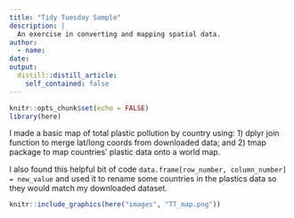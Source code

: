 ```yaml
---
title: "Tidy Tuesday Sample"
description: |
  An exercise in converting and mapping spatial data.
author:
  - name: 
date: 
output:
  distill::distill_article:
    self_contained: false
---
```



```r
knitr::opts_chunk$set(echo = FALSE)
library(here)
```

I made a basic map of total plastic pollution by country using:
1) dplyr join function to merge lat/long coords from downloaded data; and 
2) tmap package to map countries' plastic data onto a world map. 

I also found this helpful bit of code `data.frame[row_number, column_number] = new_value` and used it to rename some countries in the plastics data so they would match my downloaded dataset.

```r
knitr::include_graphics(here("images", "TT_map.png"))
```


